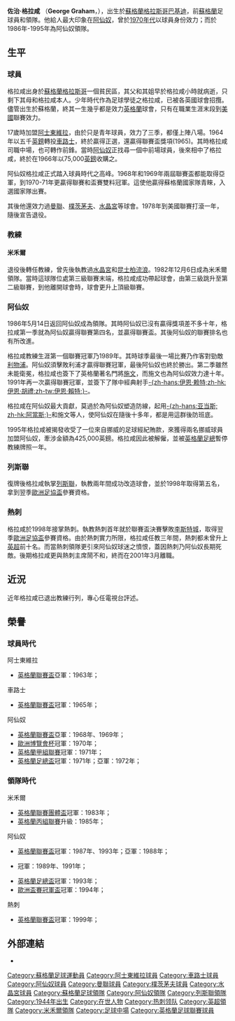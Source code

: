 {{noteTA|G1=足球|G2=英超|G3=FAcup
|T=zh-hans:乔治·格拉汉姆;zh-hk:佐治·格拉咸;zh-tw:喬治·格拉漢姆;
|1=zh-hans:乔治;zh-hk:佐治;zh-tw:喬治;
|2=zh-hans:格拉汉姆;zh-hk:格拉咸;zh-tw:格拉漢姆;
|3=zh-hans:西曼;zh-hk:施文;zh-tw:西曼;
}}
{{Football manager infobox
 |  playername = 佐治·格拉咸<br />''George Graham'' 
 |  fullname = George Graham
 | image = George Graham (1970).png
 |  currentclub = 已退休
 |  dateofbirth = {{birth date and age|1944|11|30}} 
 |  cityofbirth = {{tsl|en|Bargeddie||巴尔格蒂}} 
 |  countryofbirth = {{SCO}} 
 |  position = [[中場|中場]]、[[前鋒_(足球)|前鋒]]
 |  youthyears1    = 1959–1961 |youthclubs1 = [[Aston_Villa_Under-23s_and_Academy|阿士東維拉]]             |youthcaps1 =    |youthgoals1 = 
 |  years1         = 1961–1964 |clubs1 = [[阿士東維拉|阿士東維拉]]             |caps1 = 8   |goals1 = 2
 |  years2         = 1964–1966 |clubs2 = [[車路士|車路士]]                     |caps2 = 72  |goals2 = 35
 |  years3         = 1966–1972 |clubs3 = [[阿仙奴|阿仙奴]]                     |caps3 = 227 |goals3 = 60
 |  years4         = 1972–1974 |clubs4 = [[曼聯|曼聯]] |caps4 = 43  |goals4 = 2
 |  years5         = 1974–1976 |clubs5 = [[樸茨茅夫|樸茨茅夫]]               |caps5 = 61  |goals5 = 5
 |  years6         = 1976–1977 |clubs6 = [[水晶宮|水晶宮]]       |caps6 = 44  |goals6 = 2
 |  years7         = 1978       |clubs7 = [[California_Surf|California Surf]]                          |caps7 = 17  |goals7 = 0
 |  totalcaps = 472 | totalgoals = 106
 |  nationalyears1 = 1964–1965 | nationalteam1 = {{flagicon|SCO}} [[蘇格蘭21歲以下足球代表隊|蘇格蘭U23]] |nationalcaps1 = 2 |nationalgoals1 = 0
 |  nationalyears2 = 1971–1973 | nationalteam2 = {{fb|SCO}}  |nationalcaps2 = 12 |nationalgoals2 = 3
 |  manageryears1  = 1982–1986 |managerclubs1 = [[米禾爾|米禾爾]]
 |  manageryears2  = 1986–1995 |managerclubs2 = [[阿仙奴|阿仙奴]]
 |  manageryears3  = 1996–1998 |managerclubs3 = [[列斯聯|列斯聯]]
 |  manageryears4  = 1998–2001 |managerclubs4 = [[熱刺|熱刺]]
}}
'''佐治·格拉咸''' （'''George Graham'''，{{bd|1944年|11月30日|catIdx=Graham, George}}），出生於[[蘇格蘭|蘇格蘭]][[格拉斯哥|格拉斯哥]][[巴基迪|巴基迪]]，前[[蘇格蘭|蘇格蘭]]足球員和領隊。他給人最大印象在[[阿仙奴|阿仙奴]]，曾於[[20世紀70年代|1970年代]]以球員身份效力；而於1986年-1995年為阿仙奴領隊。

==生平==
===球員===
格拉咸出身於[[蘇格蘭|蘇格蘭]][[格拉斯哥|格拉斯哥]]一個貧民區，其父和其姐早於格拉咸小時就病逝，只剩下其母和格拉咸本人。少年時代作為足球學徒之格拉咸，已被各英國球會招攬。儘管出生於蘇格蘭，終其一生幾乎都是效力[[英格蘭|英格蘭]]球會，只有在職業生涯末段到[[美國|美國]]聯賽效力。

17歲時加盟[[阿士東維拉|阿士東維拉]]，由於只是青年球員，效力了三季，都僅上陣八場。1964年以五千[[英鎊|英鎊]]轉投[[車路士|車路士]]，終於贏得正選，還贏得聯賽盃獎項(1965)。其時格拉咸司職中場，也可轉作前鋒。當時[[阿仙奴|阿仙奴]]正找尋一個中前場球員，後來相中了格拉咸，終於在1966年以75,000[[英鎊|英鎊]]收購之。

阿仙奴格拉咸正式踏入球員時代之高峰。1968年和1969年兩屆聯賽盃都能取得亞軍，到1970-71年更贏得聯賽和盃賽雙料冠軍。這使他贏得蘇格蘭國家隊青睞，入選國家隊出賽。

其後他還效力過[[曼聯|曼聯]]、[[樸茨茅夫|樸茨茅夫]]、[[水晶宮|水晶宮]]等球會。1978年到美國聯賽打滾一年，隨後宣告退役。

===教練===
====米禾爾====
退役後轉任教練，曾先後執教過[[水晶宮|水晶宮]]和[[昆士柏流浪|昆士柏流浪]]。1982年12月6日成為米禾爾領隊。當時這球隊位處第三級聯賽末端，格拉咸成功帶起球會，由第三級跳升至第二級聯賽，到他離開球會時，球會更升上頂級聯賽。

===阿仙奴===
1986年5月14日返回阿仙奴成為領隊。其時阿仙奴已沒有贏得獎項差不多十年，格拉咸第一季就為阿仙奴贏得聯賽第四名，並贏得聯賽盃。其後阿仙奴的聯賽排名也有所改進。

格拉咸教練生涯第一個聯賽冠軍乃1989年。其時球季最後一場比賽乃作客對勁敵[[利物浦足球俱樂部|利物浦]]。阿仙奴須擊敗利浦才贏得聯賽冠軍，最後阿仙奴也終於勝出。第二季雖然未能衛冕，格拉咸也簽下了英格蘭著名門將[[大卫·西曼|施文]]，而施文也為阿仙奴效力達十年。1991年再一次贏得聯賽冠軍，並簽下了隊中經典射手[[伊恩·胡禮|-{zh-hans:伊恩·赖特;zh-hk:伊恩·胡禮;zh-tw:伊恩·賴特;}-]]。

格拉咸在阿仙奴最大貢獻，莫過於為阿仙奴塑造防線，起用[[托尼·亚当斯|-{zh-hans:亚当斯; zh-hk:阿當斯;}-]]和施文等人，使阿仙奴在隨後十多年，都是用這群後防班底。

1995年格拉咸被揭發收受了一位來自挪威的足球經紀賄款，來獲得兩名挪威球員加盟阿仙奴，牽涉金額為425,000英鎊。格拉咸因此被解僱，並被[[英格蘭足總|英格蘭足總]]暫停教練牌照一年。

===列斯聯===
復牌後格拉咸執掌[[列斯聯|列斯聯]]，執教兩年間成功改造球會，並於1998年取得第五名，拿到翌季[[歐洲足協盃|歐洲足協盃]]參賽資格。

===熱刺===
格拉咸於1998年接掌熱刺。執教熱刺首年就於聯賽盃決賽擊敗[[李斯特城|李斯特城]]，取得翌季[[歐洲足協盃|歐洲足協盃]]參賽資格。由於熱刺實力所限，格拉咸任教三年間，熱刺都未曾升上[[英超|英超]]前十名。而當熱刺領隊更引來阿仙奴球迷之憤恨，蓋因熱刺乃阿仙奴長期死敵。後期格拉咸更與熱刺主席鬧不和，終而在2001年3月離職。

==近況==
近年格拉咸已退出教練行列，專心任電視台評述。

==榮譽==
===球員時代===
;阿士東維拉
* [[英格蘭聯賽盃|英格蘭聯賽盃]]亞軍：1963年；

;車路士
* [[英格蘭聯賽盃|英格蘭聯賽盃]]冠軍：1965年；

;阿仙奴
* [[英格蘭聯賽盃|英格蘭聯賽盃]]亞軍：1968年、1969年； 
* [[歐洲足協盃|歐洲博覽會杯]]冠軍：1970年；
* [[英格蘭足球聯賽|英格蘭甲組聯賽]]冠軍：1971年；
* [[英格蘭足總盃|英格蘭足總盃]]冠軍：1971年；亞軍：1972年； 

===領隊時代===
;米禾爾
* [[英格蘭聯賽團體盃|英格蘭聯賽團體盃]]冠軍：1983年；
* [[英格蘭足球聯賽|英格蘭丙組聯賽]]升級：1985年；

;阿仙奴
* [[英格蘭聯賽盃|英格蘭聯賽盃]]冠軍：1987年、1993年；亞軍：1988年； 
* {{le|英格蘭甲級聯賽|Football League First Division}}冠軍：1989年、1991年；
* [[英格蘭足總盃|英格蘭足總盃]]冠軍：1993年；
* [[歐洲盃賽冠軍盃|歐洲盃賽冠軍盃]]冠軍：1994年；

;熱刺
* [[英格蘭聯賽盃|英格蘭聯賽盃]]冠軍：1999年；

==外部連結==
*{{soccerbase (manager)|id=499|name=佐治·格拉咸}}
{{阿仙奴領隊}}
{{列斯聯領隊}}
{{熱刺領隊}}

{{DEFAULTSORT:Graham, George}}
[[Category:蘇格蘭足球運動員|Category:蘇格蘭足球運動員]]
[[Category:阿士東維拉球員|Category:阿士東維拉球員]]
[[Category:車路士球員|Category:車路士球員]]
[[Category:阿仙奴球員|Category:阿仙奴球員]]
[[Category:曼聯球員|Category:曼聯球員]]
[[Category:樸茨茅夫球員|Category:樸茨茅夫球員]]
[[Category:水晶宮球員|Category:水晶宮球員]]
[[Category:蘇格蘭足球領隊|Category:蘇格蘭足球領隊]]
[[Category:阿仙奴領隊|Category:阿仙奴領隊]]
[[Category:列斯聯領隊|Category:列斯聯領隊]]
[[Category:1944年出生|Category:1944年出生]]
[[Category:在世人物|Category:在世人物]]
[[Category:热刺领队|Category:热刺领队]]
[[Category:英超領隊|Category:英超領隊]]
[[Category:米禾爾領隊|Category:米禾爾領隊]]
[[Category:足球中場|Category:足球中場]]
[[Category:英格蘭足球聯賽球員|Category:英格蘭足球聯賽球員]]